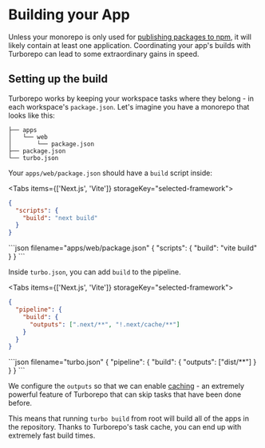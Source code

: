 
# Building your App

Unless your monorepo is only used for [publishing packages to npm](/repo/docs/handbook/publishing-packages), it will likely contain at least one application. Coordinating your app's builds with Turborepo can lead to some extraordinary gains in speed.

## Setting up the build

Turborepo works by keeping your workspace tasks where they belong - in each workspace's `package.json`. Let's imagine you have a monorepo that looks like this:

```
├── apps
│   └── web
│       └── package.json
├── package.json
└── turbo.json
```

Your `apps/web/package.json` should have a `build` script inside:

<Tabs items={['Next.js', 'Vite']} storageKey="selected-framework">
  <Tab>
```json filename="apps/web/package.json"
{
  "scripts": {
    "build": "next build"
  }
}
```
  </Tab>
  <Tab>
```json filename="apps/web/package.json"
{
  "scripts": {
    "build": "vite build"
  }
}
```
  </Tab>
</Tabs>

Inside `turbo.json`, you can add `build` to the pipeline.

<Tabs items={['Next.js', 'Vite']} storageKey="selected-framework">
  <Tab>
```json filename="turbo.json"
{
  "pipeline": {
    "build": {
      "outputs": [".next/**", "!.next/cache/**"]
    }
  }
}
```
  </Tab>
  <Tab>
```json filename="turbo.json"
{
  "pipeline": {
    "build": {
      "outputs": ["dist/**"]
    }
  }
}
```
  </Tab>
</Tabs>

<Callout type="info">

We configure the `outputs` so that we can enable [caching](/repo/docs/core-concepts/caching) - an extremely powerful feature of Turborepo that can skip tasks that have been done before.

</Callout>

This means that running `turbo build` from root will build all of the apps in the repository. Thanks to Turborepo's task cache, you can end up with extremely fast build times.
